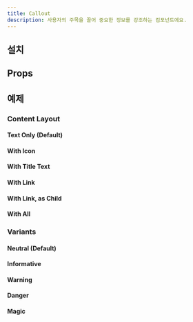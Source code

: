 ```yaml
---
title: Callout
description: 사용자의 주목을 끌어 중요한 정보를 강조하는 컴포넌트에요.
---
```


<ComponentExample name="callout-preview" />

## 설치

<Installation name="callout" />

## Props

<AutoTypeTable path="./registry/ui/callout.tsx" name="CalloutProps" />

## 예제

### Content Layout

#### Text Only (Default)

<ComponentExample name="callout-text-only" />

#### With Icon

<ComponentExample name="callout-with-icon" />

#### With Title Text

<ComponentExample name="callout-with-title-text" />

#### With Link

<ComponentExample name="callout-with-link" />

#### With Link, as Child

<ComponentExample name="callout-with-link-as-child" />

#### With All

<ComponentExample name="callout-with-all" />

### Variants

#### Neutral (Default)

<ComponentExample name="callout-neutral" />

#### Informative

<ComponentExample name="callout-informative" />

#### Warning

<ComponentExample name="callout-warning" />

#### Danger

<ComponentExample name="callout-danger" />

#### Magic

<ComponentExample name="callout-magic" />
